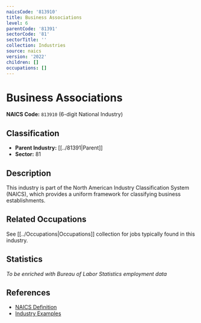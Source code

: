 ```yaml
---
naicsCode: '813910'
title: Business Associations
level: 6
parentCode: '81391'
sectorCode: '81'
sectorTitle: ''
collection: Industries
source: naics
version: '2022'
children: []
occupations: []
---
```

# Business Associations

**NAICS Code:** `813910` (6-digit National Industry)

## Classification

- **Parent Industry:** [[../81391|Parent]]
- **Sector:** 81

## Description

This industry is part of the North American Industry Classification System (NAICS), which provides a uniform framework for classifying business establishments.

## Related Occupations

See [[../Occupations|Occupations]] collection for jobs typically found in this industry.

## Statistics

*To be enriched with Bureau of Labor Statistics employment data*

## References

- [NAICS Definition](https://www.census.gov/naics/)
- [Industry Examples](https://www.census.gov/naics/2022NAICS/)
